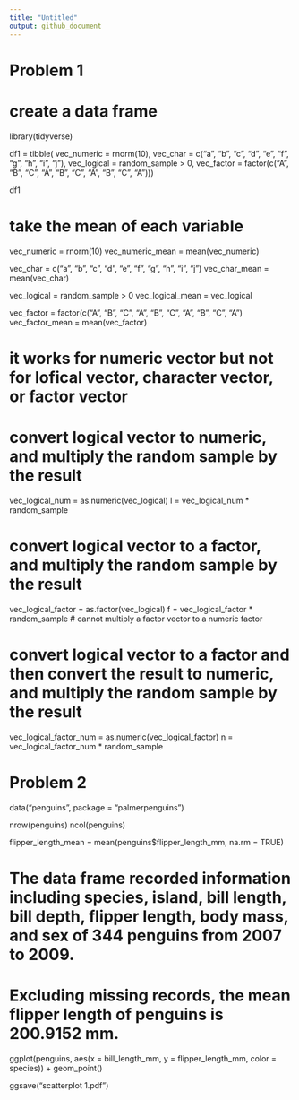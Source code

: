 ```yaml
---
title: "Untitled"
output: github_document
---
```


# Problem 1

# create a data frame
library(tidyverse)

df1 = tibble(
  vec_numeric = rnorm(10),
  vec_char = c("a", "b", "c", "d", "e", "f", "g", "h", "i", "j"),
  vec_logical = random_sample > 0,
  vec_factor = factor(c("A", "B", "C", "A", "B", "C", "A", "B", "C", "A")))   

df1

# take the mean of each variable
vec_numeric = rnorm(10)
vec_numeric_mean = mean(vec_numeric)

vec_char = c("a", "b", "c", "d", "e", "f", "g", "h", "i", "j")
vec_char_mean = mean(vec_char)

vec_logical = random_sample > 0
vec_logical_mean = vec_logical

vec_factor = factor(c("A", "B", "C", "A", "B", "C", "A", "B", "C", "A")
vec_factor_mean = mean(vec_factor)   

# it works for numeric vector but not for lofical vector, character vector, or factor vector

# convert logical vector to numeric, and multiply the random sample by the result
vec_logical_num = as.numeric(vec_logical)
l = vec_logical_num * random_sample

# convert logical vector to a factor, and multiply the random sample by the result
vec_logical_factor = as.factor(vec_logical)
f = vec_logical_factor * random_sample
# cannot multiply a factor vector to a numeric factor

# convert logical vector to a factor and then convert the result to numeric, and multiply the random sample by the result
vec_logical_factor_num = as.numeric(vec_logical_factor)
n = vec_logical_factor_num * random_sample


# Problem 2
data("penguins", package = "palmerpenguins")

nrow(penguins)
ncol(penguins)

flipper_length_mean = mean(penguins$flipper_length_mm, na.rm = TRUE)

# The data frame recorded information including species, island, bill length, bill depth, flipper length, body mass, and sex of 344 penguins from 2007 to 2009.
# Excluding missing records, the mean flipper length of penguins is 200.9152 mm.

ggplot(penguins, aes(x = bill_length_mm, y = flipper_length_mm, color = species)) + geom_point()

ggsave("scatterplot 1.pdf")
